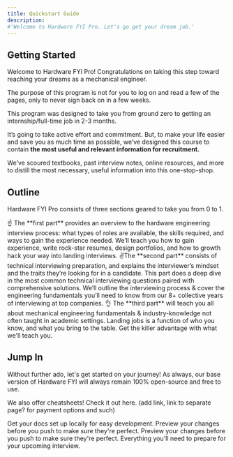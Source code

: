 ```yaml
---
title: Quickstart Guide
description:
#'Welcome to Hardware FYI Pro. Let's go get your dream job.'
---
```


## Getting Started

Welcome to Hardware FYI Pro! Congratulations on taking this step toward reaching your dreams as a mechanical engineer.

The purpose of this program is not for you to log on and read a few of the pages, only to never sign back on in a few weeks.

<Check>
This program was designed to take you from ground zero to getting an internship/full-time job in 2-3 months.
</Check>

It’s going to take active effort and commitment. But, to make your life easier and save you as much time as possible, we’ve designed this course to contain **the most useful and relevant information for recruitment.**

We’ve scoured textbooks, past interview notes, online resources, and more to distill the most necessary, useful information into this one-stop-shop.

## Outline

Hardware FYI Pro consists of three sections geared to take you from 0 to 1.

<Tabs>
  <Tab title="1. Interviewing">
    ☝️ The **first part** provides an overview to the hardware engineering interview process: what types of roles are available, the skills required, and ways to gain the experience needed.
    <Tip>
    We’ll teach you how to gain experience, write rock-star resumes, design portfolios, and how to growth hack your way into landing interviews.
    </Tip>
  </Tab>
  <Tab title="2. Technical Interview Prep.">
    ✌️The **second part** consists of technical interviewing preparation, and explains the interviewer’s mindset and the traits they’re looking for in a candidate. This part does a deep dive in the most common technical interviewing questions paired with comprehensive solutions.
    <Tip>
    We’ll outline the interviewing process & cover the engineering fundamentals you’ll need to know from our 8+ collective years of interviewing at top companies.
    </Tip>
  </Tab>
  <Tab title="ME Fundamentals">
    👌 The **third part** will teach you all about mechanical engineering fundamentals & industry-knowledge not often taught in academic settings.
    <Tip>
    Landing jobs is a function of who you know, and what you bring to the table. Get the killer advantage with what we'll teach you.
    </Tip>
  </Tab>
</Tabs>

## Jump In

Without further ado, let's get started on your journey! As always, our base version of Hardware FYI will always remain 100% open-source and free to use.

<Note> We also offer cheatsheets! Check it out here. (add link, link to separate page? for payment options and such)</Note>

<CardGroup cols={2}>
  <Card
    title="Finding Companies & Landing Interviews"
    icon="pen-to-square"
    href="https://mintlify.com/docs/quickstart"
  >
    Get your docs set up locally for easy development.
  </Card>
  <Card
    title="Mechanical Engineering Fundamentals"
    icon="image"
    href="https://mintlify.com/docs/development"
  >
    Preview your changes before you push to make sure they're perfect.
  </Card>
    <Card
    title="Cracking the ME Technical Interview"
    icon="image"
    href="https://mintlify.com/docs/development"
  >
    Preview your changes before you push to make sure they're perfect.
  </Card>
    <Card
    title="Hardware Cheatsheets"
    icon="image"
    href="https://mintlify.com/docs/development"
  >
    Everything you'll need to prepare for your upcoming interview.
  </Card>
</CardGroup>

